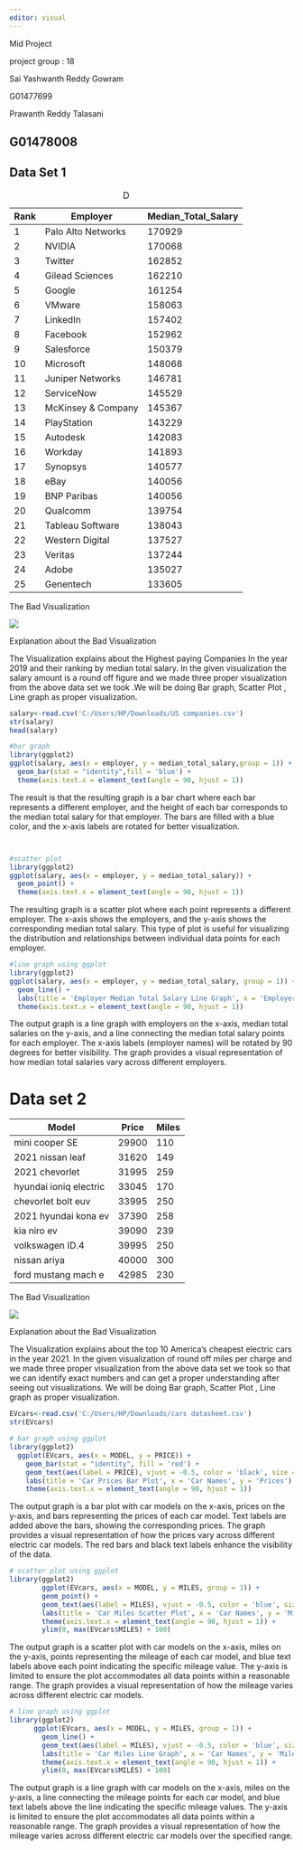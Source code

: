 ```yaml
---
editor: visual
---
```

Mid Project

project group : 18

Sai Yashwanth Reddy Gowram

G01477699

Prawanth Reddy Talasani

G01478008
---

## Data Set 1

| Rank | Employer           | Median_Total_Salary |
|------|--------------------|---------------------|
| 1    | Palo Alto Networks | 170929              |
| 2    | NVIDIA             | 170068              |
| 3    | Twitter            | 162852              |
| 4    | Gilead Sciences    | 162210              |
| 5    | Google             | 161254              |
| 6    | VMware             | 158063              |
| 7    | LinkedIn           | 157402              |
| 8    | Facebook           | 152962              |
| 9    | Salesforce         | 150379              |
| 10   | Microsoft          | 148068              |
| 11   | Juniper Networks   | 146781              |
| 12   | ServiceNow         | 145529              |
| 13   | McKinsey & Company | 145367              |
| 14   | PlayStation        | 143229              |
| 15   | Autodesk           | 142083              |
| 16   | Workday            | 141893              |
| 17   | Synopsys           | 140577              |
| 18   | eBay               | 140056              |
| 19   | BNP Paribas        | 140056              |
| 20   | Qualcomm           | 139754              |
| 21   | Tableau Software   | 138043              |
| 22   | Western Digital    | 137527              |
| 23   | Veritas            | 137244              |
| 24   | Adobe              | 135027              |
| 25   | Genentech          | 133605              |

: D

The Bad Visualization

![](images/WhatsApp Image 2024-03-11 at 12.28.05 PM.jpeg)

Explanation about the Bad Visualization

The Visualization explains about the Highest paying Companies In the year 2019 and their ranking by median total salary. In the given visualization the salary amount is a round off figure and we made three proper visualization from the above data set we took .We will be doing Bar graph, Scatter Plot , Line graph as proper visualization.

```r
salary<-read.csv('C:/Users/HP/Downloads/US companies.csv')
str(salary)
head(salary)
```

```r

#bar graph
library(ggplot2)
ggplot(salary, aes(x = employer, y = median_total_salary,group = 1)) +
  geom_bar(stat = "identity",fill = 'blue') +
  theme(axis.text.x = element_text(angle = 90, hjust = 1))
```

The result is that the resulting graph is a bar chart where each bar represents a different employer, and the height of each bar corresponds to the median total salary for that employer. The bars are filled with a blue color, and the x-axis labels are rotated for better visualization.

```r

```

```r

```

```r
#scatter plot
library(ggplot2)
ggplot(salary, aes(x = employer, y = median_total_salary)) +
  geom_point() +
  theme(axis.text.x = element_text(angle = 90, hjust = 1))
```

The resulting graph is a scatter plot where each point represents a different employer. The x-axis shows the employers, and the y-axis shows the corresponding median total salary. This type of plot is useful for visualizing the distribution and relationships between individual data points for each employer.

```r
#line graph using ggplot
library(ggplot2)
ggplot(salary, aes(x = employer, y = median_total_salary, group = 1)) +
  geom_line() +
  labs(title = 'Employer Median Total Salary Line Graph', x = 'Employer') +
  theme(axis.text.x = element_text(angle = 90, hjust = 1))
```

The output graph is a line graph with employers on the x-axis, median total salaries on the y-axis, and a line connecting the median total salary points for each employer. The x-axis labels (employer names) will be rotated by 90 degrees for better visibility. The graph provides a visual representation of how median total salaries vary across different employers.

# Data set 2

| Model                  | Price | Miles |
|------------------------|-------|-------|
| mini cooper SE         | 29900 | 110   |
| 2021 nissan leaf       | 31620 | 149   |
| 2021 chevorlet         | 31995 | 259   |
| hyundai ioniq electric | 33045 | 170   |
| chevorlet bolt euv     | 33995 | 250   |
| 2021 hyundai kona ev   | 37390 | 258   |
| kia niro ev            | 39090 | 239   |
| volkswagen ID.4        | 39995 | 250   |
| nissan ariya           | 40000 | 300   |
| ford mustang mach e    | 42985 | 230   |

The Bad Visualization

![](images/WhatsApp Image 2024-03-11 at 1.31.12 PM.jpeg)

Explanation about the Bad Visualization

The Visualization explains about the top 10 America's cheapest electric cars in the year 2021. In the given visualization of round off miles per charge and we made three proper visualization from the above data set we took so that we can identify exact numbers and can get a proper understanding after seeing out visualizations. We will be doing Bar graph, Scatter Plot , Line graph as proper visualization.

```r
EVcars<-read.csv('C:/Users/HP/Downloads/cars datasheet.csv')
str(EVcars)
```

```r
# bar graph using ggplot
library(ggplot2)
  ggplot(EVcars, aes(x = MODEL, y = PRICE)) +
    geom_bar(stat = "identity", fill = 'red') +
    geom_text(aes(label = PRICE), vjust = -0.5, color = 'black', size = 3) +  
    labs(title = 'Car Prices Bar Plot', x = 'Car Names', y = 'Prices') +
    theme(axis.text.x = element_text(angle = 90, hjust = 1))
```

The output graph is a bar plot with car models on the x-axis, prices on the y-axis, and bars representing the prices of each car model. Text labels are added above the bars, showing the corresponding prices. The graph provides a visual representation of how the prices vary across different electric car models. The red bars and black text labels enhance the visibility of the data.

```r
# scatter plot using ggplot
library(ggplot2)
        ggplot(EVcars, aes(x = MODEL, y = MILES, group = 1)) +
        geom_point() +
        geom_text(aes(label = MILES), vjust = -0.5, color = 'blue', size = 3) +
        labs(title = 'Car Miles Scatter Plot', x = 'Car Names', y = 'Miles') +
        theme(axis.text.x = element_text(angle = 90, hjust = 1)) +
        ylim(0, max(EVcars$MILES) + 100) 
```

The output graph is a scatter plot with car models on the x-axis, miles on the y-axis, points representing the mileage of each car model, and blue text labels above each point indicating the specific mileage value. The y-axis is limited to ensure the plot accommodates all data points within a reasonable range. The graph provides a visual representation of how the mileage varies across different electric car models.

```r
# line graph using ggplot 
library(ggplot2)
      ggplot(EVcars, aes(x = MODEL, y = MILES, group = 1)) +
        geom_line() +  
        geom_text(aes(label = MILES), vjust = -0.5, color = 'blue', size = 3) +  
        labs(title = 'Car Miles Line Graph', x = 'Car Names', y = 'Miles') +
        theme(axis.text.x = element_text(angle = 90, hjust = 1)) +
        ylim(0, max(EVcars$MILES) + 100)
```

The output graph is a line graph with car models on the x-axis, miles on the y-axis, a line connecting the mileage points for each car model, and blue text labels above the line indicating the specific mileage values. The y-axis is limited to ensure the plot accommodates all data points within a reasonable range. The graph provides a visual representation of how the mileage varies across different electric car models over the specified range.
